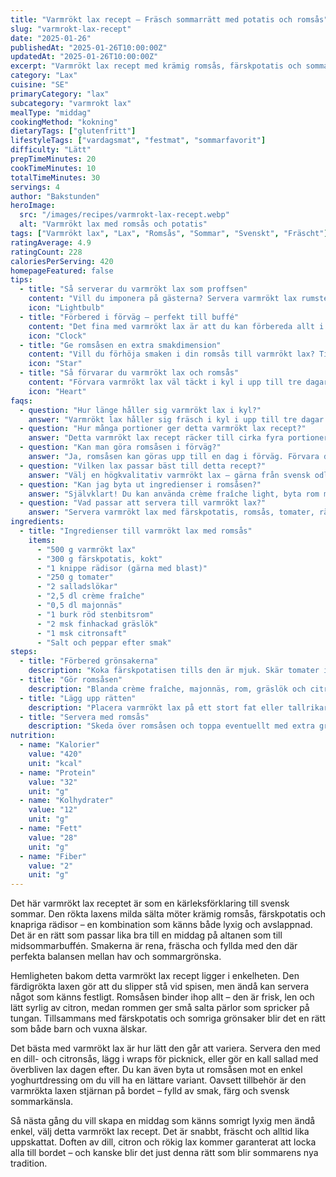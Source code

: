```yaml
---
title: "Varmrökt lax recept – Fräsch sommarrätt med potatis och romsås"
slug: "varmrokt-lax-recept"
date: "2025-01-26"
publishedAt: "2025-01-26T10:00:00Z"
updatedAt: "2025-01-26T10:00:00Z"
excerpt: "Varmrökt lax recept med krämig romsås, färskpotatis och sommarens grönsaker – en fräsch och lyxig klassiker som alla älskar. Perfekt till vardag eller buffé!"
category: "Lax"
cuisine: "SE"
primaryCategory: "lax"
subcategory: "varmrokt lax"
mealType: "middag"
cookingMethod: "kokning"
dietaryTags: ["glutenfritt"]
lifestyleTags: ["vardagsmat", "festmat", "sommarfavorit"]
difficulty: "Lätt"
prepTimeMinutes: 20
cookTimeMinutes: 10
totalTimeMinutes: 30
servings: 4
author: "Bakstunden"
heroImage:
  src: "/images/recipes/varmrokt-lax-recept.webp"
  alt: "Varmrökt lax med romsås och potatis"
tags: ["Varmrökt lax", "Lax", "Romsås", "Sommar", "Svenskt", "Fräscht"]
ratingAverage: 4.9
ratingCount: 228
caloriesPerServing: 420
homepageFeatured: false
tips:
  - title: "Så serverar du varmrökt lax som proffsen"
    content: "Vill du imponera på gästerna? Servera varmrökt lax rumstempererad så smaken kommer till sin rätt. Lägg upp den på ett vackert fat tillsammans med färskpotatis, tomater, rädisor och salladslök. Skeda över den krämiga romsåsen precis innan servering. För extra lyx – ringla lite olivolja och strö över nymald svartpeppar. Resultatet blir en elegant och somrig rätt som doftar svensk sommar."
    icon: "Lightbulb"
  - title: "Förbered i förväg – perfekt till buffé"
    content: "Det fina med varmrökt lax är att du kan förbereda allt i god tid. Koka potatisen och rör ihop romsåsen redan dagen innan. Förvara såsen kall och potatisen separat i kyl. På serveringsdagen behöver du bara lägga upp och toppa med laxen. Ett smart knep för stressfria middagar och bufféer där allt ser fräscht ut till sista stund."
    icon: "Clock"
  - title: "Ge romsåsen en extra smakdimension"
    content: "Vill du förhöja smaken i din romsås till varmrökt lax? Tillsätt lite finhackad dill, riven pepparrot eller några droppar tabasco. Den lilla touchen av hetta och syra ger en fantastisk balans till laxens milda rökighet. Smaken blir rundare och såsen får en extra fräsch kick – ett enkelt sätt att lyfta hela rätten."
    icon: "Star"
  - title: "Så förvarar du varmrökt lax och romsås"
    content: "Förvara varmrökt lax väl täckt i kyl i upp till tre dagar. Romsåsen håller lika länge, men för bästa smak – ta ut den 20 minuter före servering så den inte är iskall. Laxen går också utmärkt att använda i sallader eller wraps dagen efter, vilket gör den perfekt för meal prep."
    icon: "Heart"
faqs:
  - question: "Hur länge håller sig varmrökt lax i kyl?"
    answer: "Varmrökt lax håller sig fräsch i kyl i upp till tre dagar om den förvaras tätt försluten. Smaken utvecklas till och med lite med tiden, vilket gör den perfekt för matlådor eller kalla bufféer."
  - question: "Hur många portioner ger detta varmrökt lax recept?"
    answer: "Detta varmrökt lax recept räcker till cirka fyra portioner – perfekt för en familjemiddag eller en lätt somrig bjudning. Servera gärna med färskpotatis, sallad och nybakat bröd."
  - question: "Kan man göra romsåsen i förväg?"
    answer: "Ja, romsåsen kan göras upp till en dag i förväg. Förvara den i en burk i kyl och rör om lätt innan servering. Smakerna hinner då gifta sig och bli ännu fylligare – perfekt till varmrökt lax."
  - question: "Vilken lax passar bäst till detta recept?"
    answer: "Välj en högkvalitativ varmrökt lax – gärna från svensk odlare eller rökare. Den ska vara saftig, inte torr, och ha en mild rökighet som gifter sig perfekt med romsåsen och grönsakerna."
  - question: "Kan jag byta ut ingredienser i romsåsen?"
    answer: "Självklart! Du kan använda crème fraîche light, byta rom mot stenbitsrom med annan färg, eller lägga till dill för extra fräschör. Varmrökt lax är tacksam att kombinera – våga experimentera."
  - question: "Vad passar att servera till varmrökt lax?"
    answer: "Servera varmrökt lax med färskpotatis, romsås, tomater, rädisor och ett gott bröd. Den passar också utmärkt med en fräsch grönsallad eller ugnsrostade grönsaker – en sommardröm på tallriken."
ingredients:
  - title: "Ingredienser till varmrökt lax med romsås"
    items:
      - "500 g varmrökt lax"
      - "300 g färskpotatis, kokt"
      - "1 knippe rädisor (gärna med blast)"
      - "250 g tomater"
      - "2 salladslökar"
      - "2,5 dl crème fraîche"
      - "0,5 dl majonnäs"
      - "1 burk röd stenbitsrom"
      - "2 msk finhackad gräslök"
      - "1 msk citronsaft"
      - "Salt och peppar efter smak"
steps:
  - title: "Förbered grönsakerna"
    description: "Koka färskpotatisen tills den är mjuk. Skär tomater i bitar och skiva rädisor och salladslök."
  - title: "Gör romsåsen"
    description: "Blanda crème fraîche, majonnäs, rom, gräslök och citronsaft. Smaka av med salt och peppar."
  - title: "Lägg upp rätten"
    description: "Placera varmrökt lax på ett stort fat eller tallrikar tillsammans med potatis, tomater och rädisor."
  - title: "Servera med romsås"
    description: "Skeda över romsåsen och toppa eventuellt med extra gräslök eller dill. Servera direkt."
nutrition:
  - name: "Kalorier"
    value: "420"
    unit: "kcal"
  - name: "Protein"
    value: "32"
    unit: "g"
  - name: "Kolhydrater"
    value: "12"
    unit: "g"
  - name: "Fett"
    value: "28"
    unit: "g"
  - name: "Fiber"
    value: "2"
    unit: "g"
---
```


Det här varmrökt lax receptet är som en kärleksförklaring till svensk sommar. Den rökta laxens milda sälta möter krämig romsås, färskpotatis och knapriga rädisor – en kombination som känns både lyxig och avslappnad. Det är en rätt som passar lika bra till en middag på altanen som till midsommarbuffén. Smakerna är rena, fräscha och fyllda med den där perfekta balansen mellan hav och sommargrönska.

Hemligheten bakom detta varmrökt lax recept ligger i enkelheten. Den färdigrökta laxen gör att du slipper stå vid spisen, men ändå kan servera något som känns festligt. Romsåsen binder ihop allt – den är frisk, len och lätt syrlig av citron, medan rommen ger små salta pärlor som spricker på tungan. Tillsammans med färskpotatis och somriga grönsaker blir det en rätt som både barn och vuxna älskar.

Det bästa med varmrökt lax är hur lätt den går att variera. Servera den med en dill- och citronsås, lägg i wraps för picknick, eller gör en kall sallad med överbliven lax dagen efter. Du kan även byta ut romsåsen mot en enkel yoghurtdressing om du vill ha en lättare variant. Oavsett tillbehör är den varmrökta laxen stjärnan på bordet – fylld av smak, färg och svensk sommarkänsla.

Så nästa gång du vill skapa en middag som känns somrigt lyxig men ändå enkel, välj detta varmrökt lax recept. Det är snabbt, fräscht och alltid lika uppskattat. Doften av dill, citron och rökig lax kommer garanterat att locka alla till bordet – och kanske blir det just denna rätt som blir sommarens nya tradition.
